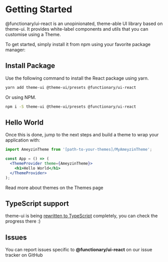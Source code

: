 
<Meta title="Documentation / 1 - Getting Started" />

# Getting Started

@functionary/ui-react is an unopinionated, theme-able UI library based on theme-ui.
It provides white-label components and utils that you can customise using a Theme.

To get started, simply install it from npm using your favorite package manager:

## Install Package

Use the following command to install the React package using yarn.

```bash
yarn add theme-ui @theme-ui/presets @functionary/ui-react
```

Or using NPM.

```bash
npm i -S theme-ui @theme-ui/presets @functionary/ui-react
```

## Hello World

Once this is done, jump to the next steps and build a theme to wrap your application with:

```jsx
import AmeyzinTheme from '[path-to-your-themes]/MyAmeyzinTheme';

const App = () => (
  <ThemeProvider theme={AmeyzinTheme}>
    <h1>Hello World</h1>
  </ThemeProvider>
);
```

Read more about themes on the Themes page

## TypeScript support

theme-ui is being [rewritten to TypeScript](https://github.com/system-ui/theme-ui/issues/668) completely, you can check the progress there :)

## Issues

You can report issues specific to **@functionary/ui-react** on our issue tracker on GitHub
